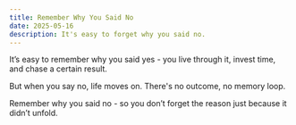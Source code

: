 ```yaml
---
title: Remember Why You Said No
date: 2025-05-16
description: It's easy to forget why you said no.
---
```


It’s easy to remember why you said yes - you live through it, invest time, and chase a certain result.

But when you say no, life moves on. There's no outcome, no memory loop.

Remember why you said no - so you don’t forget the reason just because it didn’t unfold.
